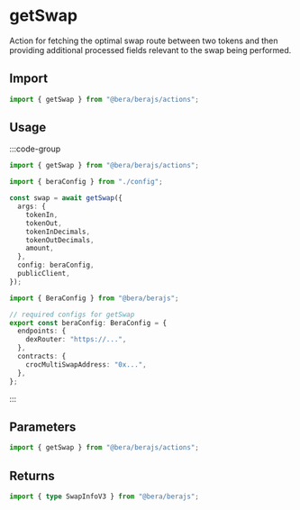 # getSwap

Action for fetching the optimal swap route between two tokens and then providing additional processed fields relevant to the swap being performed.

## Import

```ts
import { getSwap } from "@bera/berajs/actions";
```

## Usage

:::code-group

```ts twoslash [example.ts]
import { getSwap } from "@bera/berajs/actions";

import { beraConfig } from "./config";

const swap = await getSwap({
  args: {
    tokenIn,
    tokenOut,
    tokenInDecimals,
    tokenOutDecimals,
    amount,
  },
  config: beraConfig,
  publicClient,
});
```

```ts twoslash [config.ts] filename="config.ts"
import { BeraConfig } from "@bera/berajs";

// required configs for getSwap
export const beraConfig: BeraConfig = {
  endpoints: {
    dexRouter: "https://...",
  },
  contracts: {
    crocMultiSwapAddress: "0x...",
  },
};
```

:::

## Parameters

```ts
import { getSwap } from "@bera/berajs/actions";
```

## Returns

```ts
import { type SwapInfoV3 } from "@bera/berajs";
```
